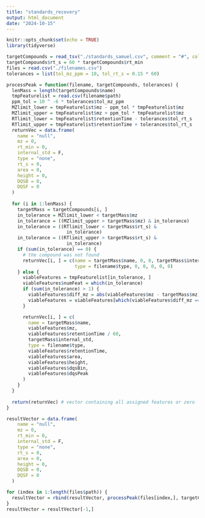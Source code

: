 ```yaml
---
title: "standards_recovery"
output: html_document
date: "2024-10-15"
---
```

```r
knitr::opts_chunk$set(echo = TRUE)
library(tidyverse)
```

```r
targetCompounds = read_tsv("./standards_samuel.csv", comment = "#", col_types = "cddl")
targetCompounds$rt_s = 60 * targetCompounds$rt_min
files = read.csv("./filenames.csv")
tolerances = list(tol_mz_ppm = 10, tol_rt_s = 0.15 * 60)
```


```r
processPeak = function(filename, targetCompounds, tolerances) {
  lenMass = length(targetCompounds$name)
  tmpFeaturelist = read.csv(filename$path)
  ppm_tol = 10 ^ -6 * tolerances$tol_mz_ppm
  MZlimit_lower = tmpFeaturelist$mz - ppm_tol * tmpFeaturelist$mz
  MZlimit_upper = tmpFeaturelist$mz + ppm_tol * tmpFeaturelist$mz
  RTlimit_lower = tmpFeaturelist$retentionTime - tolerances$tol_rt_s
  RTlimit_upper = tmpFeaturelist$retentionTime + tolerances$tol_rt_s
  returnVec = data.frame(
    name = "null",
    mz = 0,
    rt_min = 0,
    internal_std = F,
    type = "none",
    rt_s = 0,
    area = 0,
    height = 0,
    DQSB = 0,
    DQSF = 0
  )
  
  for (i in 1:lenMass) {
    targetMass = targetCompounds[i, ]
    in_tolerance = MZlimit_lower < targetMass$mz
    in_tolerance = ((MZlimit_upper > targetMass$mz) & in_tolerance)
    in_tolerance = ((RTlimit_lower < targetMass$rt_s) &
                      in_tolerance)
    in_tolerance = ((RTlimit_upper > targetMass$rt_s) &
                      in_tolerance)
    if (sum(in_tolerance) == 0) {
      # the compound was not found
      returnVec[i, ] = c(name = targetMass$name, 0, 0, targetMass$internal_std, 
                         type = filename$type, 0, 0, 0, 0, 0)
    } else {
      viableFeatures = tmpFeaturelist[in_tolerance, ]
      viableFeatures$numFeat = which(in_tolerance)
      if (sum(in_tolerance) > 1) {
        viableFeatures$diff_mz = abs(viableFeatures$mz - targetMass$mz)
        viableFeatures = viableFeatures[which(viableFeatures$diff_mz == min(viableFeatures$diff_mz)), ]
      } 

      returnVec[i, ] = c(
        name = targetMass$name,
        viableFeatures$mz,
        viableFeatures$retentionTime / 60,
        targetMass$internal_std,
        type = filename$type,
        viableFeatures$retentionTime,
        viableFeatures$area,
        viableFeatures$height,
        viableFeatures$dqsBin,
        viableFeatures$dqsPeak
      )
    }
  }
  
  return(returnVec) # vector containing all assigned features or zero
}
```

```r
resultVector = data.frame(
    name = "null",
    mz = 0,
    rt_min = 0,
    internal_std = F,
    type = "none",
    rt_s = 0,
    area = 0,
    height = 0,
    DQSB = 0,
    DQSF = 0
  )

for (index in 1:length(files$path)) {
  resultVector = rbind(resultVector, processPeak(files[index,], targetCompounds, tolerances))
}
resultVector = resultVector[-1,]
```


